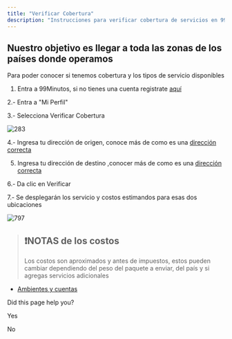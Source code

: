 ```yaml
---
title: "Verificar Cobertura"
description: "Instrucciones para verificar cobertura de servicios en 99Minutos"
---
```

## Nuestro objetivo es llegar a toda las zonas de los países donde operamos

Para poder conocer si tenemos cobertura y los tipos de servicio disponibles

1.  Entra a 99Minutos, si no tienes una cuenta registrate [aquí](https://99minutos.com/)
    

2.- Entra a "Mi Perfil"

3.- Selecciona Verificar Cobertura

![283](https://files.readme.io/2b4e234-cobertura.png "cobertura.png")

4.- Ingresa tu dirección de origen, conoce más de como es una [dirección correcta](https://example-99mxn.readme.io/docs/direcciones-correctas)

5.  Ingresa tu dirección de destino ,conocer más de como es una [dirección correcta](https://example-99mxn.readme.io/docs/direcciones-correctas)
    

6.- Da clic en Verificar

7.- Se desplegarán los servicio y costos estimandos para esas dos ubicaciones

![797](https://files.readme.io/7236c17-cobeetura_2.png "cobeetura 2.png")

> ## ❗️NOTAS de los costos
> 
> Los costos son aproximados y antes de impuestos, estos pueden cambiar dependiendo del peso del paquete a enviar, del país y si agregas servicios adicionales

*   [Ambientes y cuentas](/docs/getting-started)
    

Did this page help you?

Yes

No